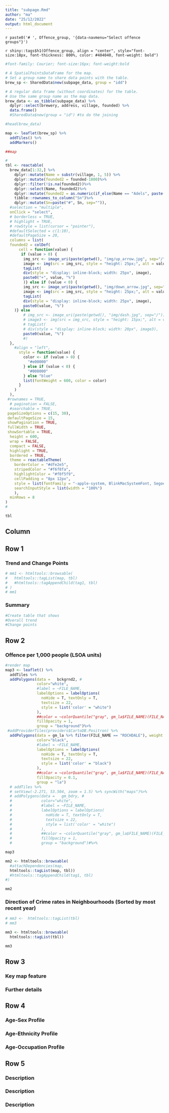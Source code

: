 ```yaml
---
title: "subpage.Rmd"
author: "ma"
date: "25/12/2022"
output: html_document
---
```


`r paste0('# ', Offence_group, '{data-navmenu="Select offence groups"}')`

`r shiny::tags$h1(Offence_group, align = "center", style="font-size:18px, font-thickness: 800%, color: #404040, font-weight: bold")`


```r

#font-family: Courier; font-size:16px; font-weight:bold

# A SpatialPointsDataFrame for the map.
# Set a group name to share data points with the table.
brew_sp <- SharedData$new(subpage_data, group = "idd")

# A regular data frame (without coordinates) for the table.
# Use the same group name as the map data.
brew_data <- as_tibble(subpage_data) %>%
  dplyr::select(brewery, address, village, founded) %>%
  data.frame()
  #SharedData$new(group = "id") #to do the joining

#head(brew_data)

map <- leaflet(brew_sp) %>%
  addTiles() %>%
  addMarkers()

##map

#
tbl <- reactable(
  brew_data[1:32,] %>%
    dplyr::mutate(Name = substr(village, 1, 5)) %>%
    dplyr::mutate(founded2 = founded-1800)%>%
    dplyr::filter(!is.na(founded2))%>%
    dplyr::select(Name, founded2)%>%
    dplyr::mutate(founded2 = as.numeric(if_else(Name == "Adels", paste("0"), paste(founded2)))) %>%
    tibble::rownames_to_column("Sn")%>%
    dplyr::mutate(Sn=paste("#", Sn, sep="")),
  #selection = "multiple",
  onClick = "select",
  # borderless = TRUE,
  # highlight = TRUE,
  # rowStyle = list(cursor = "pointer"),
  #defaultSelected = c(1:10),
  #defaultPageSize = 20,
  columns = list(
  founded2 = colDef(
      cell = function(value) {
       if (value > 0) {
        img_src <- image_uri(paste(getwd(), "img/up_arrow.jpg", sep="/"))
        image <- img(src = img_src, style = "height: 25px;", alt = value)
        tagList(
        div(style = "display: inline-block; width: 25px", image),
        paste0("+", value, "%")
        )} else if (value < 0) {
        img_src <- image_uri(paste(getwd(), "img/down_arrow.jpg", sep="/"))
        image <- img(src = img_src, style = "height: 25px;", alt = value)
        tagList(
        div(style = "display: inline-block; width: 25px", image),
        paste0(value, "%")
    )} else
        # img_src <- image_uri(paste(getwd(), "img/dash.jpg", sep="/"))
        # image3 <- img(src = img_src, style = "height: 15px;", alt = value)
        # tagList(
        # div(style = "display: inline-block; width: 20px", image3),
        paste0(value, "%")
        #)
  },
    #align = "left",
      style = function(value) {
        color <- if (value > 0) {
          "#e00000"
        } else if (value < 0) {
          "#008000"
        } else "blue"
        list(fontWeight = 600, color = color)
      }
    )
  ),
 #rownames = TRUE,
  # pagination = FALSE,
  #searchable = TRUE,
 pageSizeOptions = c(15, 30),
 defaultPageSize = 15,
 showPagination = TRUE,
 fullWidth = TRUE,
 showSortable = TRUE,
  height = 600,
  wrap = FALSE,
  compact = FALSE,
  highlight = TRUE,
  bordered = TRUE,
  theme = reactableTheme(
    borderColor = "#dfe2e5",
    stripedColor = "#f6f8fa",
    highlightColor = "#f0f5f9",
    cellPadding = "8px 12px",
    style = list(fontFamily = "-apple-system, BlinkMacSystemFont, Segoe UI, Helvetica, Arial, sans-serif"),
    searchInputStyle = list(width = "100%")
    ),
  minRows = 8
)
#

tbl

```

Column {.sidebar data-width=200}
-----------------------------------

## Row 1 {data-height=80}

### **Trend and Change Points** {data-width=1200}

```r
# mm1 <- htmltools::browsable(
#   htmltools::tagList(map, tbl)
#   #htmltools::tagAppendChild(tag1, tbl)
# )
# mm1

```


### **Summary**

```r
#Create table that shows
#Overall trend
#Change points
```

## Row 2 {data-height=170}

### **Offence per 1,000 people (LSOA units)**{data-width=200}

```r

#render map
map3 <- leaflet() %>%
  addTiles %>%
  addPolygons(data =   bckgrnd2, #
              color="white",
              #label = ~FILE_NAME,
              labelOptions = labelOptions(
                noHide = T, textOnly = T,
                textsize = 22,
                style = list('color' = "white")
              ),
              ##color = ~colorQuantile("gray", gm_la$FILE_NAME)(FILE_NAME),
              fillOpacity = 1,
              group = "background")%>%
 #addProviderTiles(providers$CartoDB.Positron) %>%
  addPolygons(data = gm_la %>% filter(FILE_NAME == "ROCHDALE"), weight = 1,  #all la boundaries
              color="black",
              #label = ~FILE_NAME,
              labelOptions = labelOptions(
                noHide = T, textOnly = T,
                textsize = 22,
                style = list('color' = "black")
              ),
              ##color = ~colorQuantile("gray", gm_la$FILE_NAME)(FILE_NAME),
              fillOpacity = 0.1,
              group = "la")
  # addTiles %>%
  # setView(-2.271, 53.504, zoom = 1.5) %>% syncWith("maps")%>%
  # addPolygons(data =   gm_bdry, #
  #             color="white",
  #             #label = ~FILE_NAME,
  #             labelOptions = labelOptions(
  #               noHide = T, textOnly = T,
  #               textsize = 22,
  #               style = list('color' = "white")
  #             ),
  #             ##color = ~colorQuantile("gray", gm_la$FILE_NAME)(FILE_NAME),
  #             fillOpacity = 1,
  #             group = "background")#%>%

map3
```

```r
mm2 <- htmltools::browsable(
  #attachDependencies(map,
  htmltools::tagList(map, tbl))
  #htmltools::tagAppendChild(tag1, tbl)
#)

mm2
```


### **Direction of Crime rates in Neighbourhoods (Sorted by most recent year)**

```r

# mm3 <-  htmltools::tagList(tbl)
# mm3

mm3 <- htmltools::browsable(
  htmltools::tagList(tbl))

mm3


```

## Row 3 {data-height=30}

### Key map feature

### Further details



## Row 4 {data-height=100}

### **Age-Sex Profile**

### **Age-Ethnicity Profile**

### **Age-Occupation Profile**


## Row 5 {data-height=20}

### Description

### Description

### Description


<!-- ```{r, include=TRUE, fig.width=2, fig.height=2} -->

<!-- #https://stackoverflow.com/questions/55011733/modify-text-size-in-shiny -->

<!-- # mm3 <-  htmltools::tagList(tbl) -->
<!-- # mm3 -->

<!-- mm3 <- htmltools::browsable( -->
<!--   htmltools::tagList(tbl)) -->

<!-- mm3 -->


<!-- ``` -->

